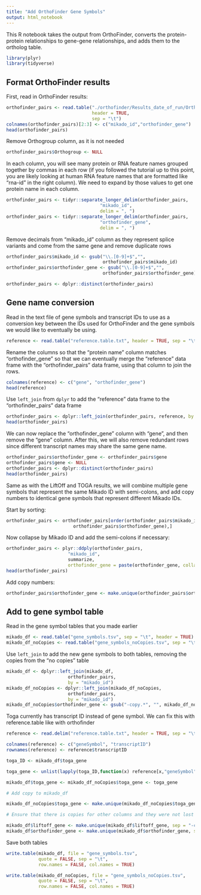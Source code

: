 ```yaml
---
title: "Add OrthoFinder Gene Symbols"
output: html_notebook
---
```


This R notebook takes the output from OrthoFinder, converts the protein-protein relationships to gene-gene relationships, and adds them to the ortholog table.

```r
library(plyr)
library(tidyverse)
```

## Format OrthoFinder results

First, read in OrthoFinder results:

```r
orthofinder_pairs <- read.table("./orthofinder/Results_date_of_run/Orthologues/Orthologues_target_proteins/target_proteins__v__reference_proteins.tsv",
                                header = TRUE,
                                sep = "\t")
colnames(orthofinder_pairs)[2:3] <- c("mikado_id","orthofinder_gene")
head(orthofinder_pairs)
```

Remove Orthogroup column, as it is not needed

```r
orthofinder_pairs$Orthogroup <- NULL
```

In each column, you will see many protein or RNA feature names grouped together by commas in each row (if you followed the tutorial up to this point, you are likely looking at human RNA feature names that are formatted like "rna-id" in the right column). We need to expand by those values to get one protein name in each column.

```r
orthofinder_pairs <- tidyr::separate_longer_delim(orthofinder_pairs, 
                                   "mikado_id", 
                                   delim = ", ")
orthofinder_pairs <- tidyr::separate_longer_delim(orthofinder_pairs, 
                                   "orthofinder_gene", 
                                   delim = ", ")
```

Remove decimals from "mikado_id" column as they represent splice variants and come from the same gene and remove duplicate rows

```r
orthofinder_pairs$mikado_id <- gsub("\\.[0-9]+$","",
                                    orthofinder_pairs$mikado_id)
orthofinder_pairs$orthofinder_gene <- gsub("\\.[0-9]+$","",
                                    orthofinder_pairs$orthofinder_gene) # added as we had runs where ".1" (or whatever transcript number) was maintained

orthofinder_pairs <- dplyr::distinct(orthofinder_pairs)
```

## Gene name conversion

Read in the text file of gene symbols and transcript IDs to use as a conversion key between the IDs used for OrthoFinder and the gene symbols we would like to eventually be using.

```r
reference <- read.table("reference.table.txt", header = TRUE, sep = "\t")
```

Rename the columns so that the "protein name" column matches "orthofinder_gene" so that we can eventually merge the "reference" data frame with the "orthofinder_pairs" data frame, using that column to join the rows.

```r
colnames(reference) <- c("gene", "orthofinder_gene")
head(reference)
```

Use `left_join` from `dplyr` to add the "reference" data frame to the "orthofinder_pairs" data frame

```r
orthofinder_pairs <- dplyr::left_join(orthofinder_pairs, reference, by = "orthofinder_gene")
head(orthofinder_pairs)
```

We can now replace the "orthofinder_gene" column with "gene", and then remove the "gene" column. After this, we will also remove redundant rows since different transcript names may share the same gene name.

```r
orthofinder_pairs$orthofinder_gene <- orthofinder_pairs$gene
orthofinder_pairs$gene <- NULL
orthofinder_pairs <- dplyr::distinct(orthofinder_pairs)
head(orthofinder_pairs)
```

Same as with the LiftOff and TOGA results, we will combine multiple gene symbols that represent the same Mikado ID with semi-colons, and add copy numbers to identical gene symbols that represent different Mikado IDs.

Start by sorting:

```r
orthofinder_pairs <- orthofinder_pairs[order(orthofinder_pairs$mikado_id,
                         orthofinder_pairs$orthofinder_gene),]
```

Now collapse by Mikado ID and add the semi-colons if necessary:

```r
orthofinder_pairs <- plyr::ddply(orthofinder_pairs,
                       "mikado_id",
                       summarize,
                       orthofinder_gene = paste(orthofinder_gene, collapse = ";"))
head(orthofinder_pairs)
```

Add copy numbers:

```r
orthofinder_pairs$orthofinder_gene <- make.unique(orthofinder_pairs$orthofinder_gene, sep = "-copy")
```

## Add to gene symbol table

Read in the gene symbol tables that you made earlier

```r
mikado_df <- read.table("gene_symbols.tsv", sep = "\t", header = TRUE)
mikado_df_noCopies <- read.table("gene_symbols_noCopies.tsv", sep = "\t", header = TRUE)
```

Use `left_join` to add the new gene symbols to both tables, removing the copies from the "no copies" table

```r
mikado_df <- dplyr::left_join(mikado_df,
                       orthofinder_pairs,
                       by = "mikado_id")
mikado_df_noCopies <- dplyr::left_join(mikado_df_noCopies,
                       orthofinder_pairs,
                       by = "mikado_id")
mikado_df_noCopies$orthofinder_gene <- gsub("-copy.*", "", mikado_df_noCopies$orthofinder_gene)
```

Toga currently has transcript ID instead of gene symbol. We can fix this with reference.table like with orthofinder

```r
reference <- read.delim("reference.table.txt", header = TRUE, sep = "\t")

colnames(reference) <- c("geneSymbol", "transcriptID")
rownames(reference) <- reference$transcriptID

toga_ID <- mikado_df$toga_gene

toga_gene <- unlist(lapply(toga_ID,function(x) reference[x,"geneSymbol"]))

mikado_df$toga_gene <- mikado_df_noCopies$toga_gene <- toga_gene

# Add copy to mikado_df

mikado_df_noCopies$toga_gene <- make.unique(mikado_df_noCopies$toga_gene, sep = "-copy")

# Ensure that there is copies for other columns and they were not lost

mikado_df$liftoff_gene <- make.unique(mikado_df$liftoff_gene, sep = "-copy")
mikado_df$orthofinder_gene <- make.unique(mikado_df$orthofinder_gene, sep = "-copy")

```

Save both tables

```r
write.table(mikado_df, file = "gene_symbols.tsv",
            quote = FALSE, sep = "\t",
            row.names = FALSE, col.names = TRUE)

write.table(mikado_df_noCopies, file = "gene_symbols_noCopies.tsv",
            quote = FALSE, sep = "\t",
            row.names = FALSE, col.names = TRUE)
```





